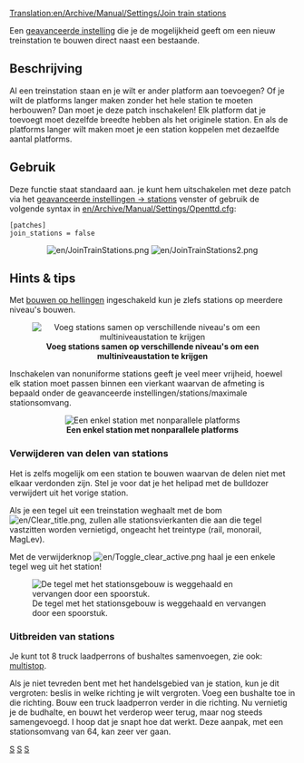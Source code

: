 [[Translation:en/Archive/Manual/Settings/Join train stations]]

Een [[nl/Archive/Manual/Settings/Geavanceerde instellingen|geavanceerde instelling]] die je de mogelijkheid geeft om een nieuw treinstation te bouwen direct naast een bestaande.


== Beschrijving ==
Al een treinstation staan en je wilt er ander platform aan toevoegen? Of je wilt de platforms langer maken zonder het hele station te moeten herbouwen? Dan moet je deze patch inschakelen! Elk platform dat je toevoegt moet dezelfde breedte hebben als het originele station. En als de platforms langer wilt maken moet je een station koppelen met dezaelfde aantal platforms.

{{nl/Opmerking|Een goede aanvulling op deze patch is [[nl/Archive/Manual/Settings/Niet-uniforme stations|niet-uniforme stations]], waarmee je elk vreemd station wat je maar kunt bedenken aan elkaar kunt koppelen.}}

== Gebruik ==
Deze functie staat standaard aan. je kunt hem uitschakelen met deze patch via het [[nl/Archive/Manual/Settings/Geavanceerde instellingen/Stations#bouwen-van-aangrenzende-stations-toestaan|geavanceerde instellingen -> stations]] venster of gebruik de volgende syntax in [[en/Archive/Manual/Settings/Openttd.cfg]]:
<pre>[patches]
join_stations = false</pre>

<center>[[File:en/JoinTrainStations.png]] [[File:en/JoinTrainStations2.png]]</center>

== Hints & tips ==
Met [[nl/Archive/Manual/Settings/Bouwen op hellingen|bouwen op hellingen]] ingeschakeld kun je zlefs stations op meerdere niveau's bouwen.

<center>[[File:en/JoinTrainStations3.png|center|frame|'''Voeg stations samen op verschillende niveau's om een multiniveaustation te krijgen''']]</center>

Inschakelen van nonuniforme stations geeft je veel meer vrijheid, hoewel elk station moet passen binnen een vierkant waarvan de afmeting is bepaald onder de geavanceerde instellingen/stations/maximale stationsomvang.

<center>[[File:en/Nonuniformstation129.png|center|frame|'''Een enkel station met nonparallele platforms''']]</center>

=== Verwijderen van delen van stations ===

Het is zelfs mogelijk om een station te bouwen waarvan de delen niet met elkaar verdonden zijn. Stel je voor dat je het helipad met de bulldozer verwijdert uit het vorige station.

Als je een tegel uit een treinstation weghaalt met de bom [[File:en/Clear title.png]], zullen alle stationsvierkanten die aan die tegel vastzitten worden vernietigd, ongeacht het treintype (rail, monorail, MagLev).

Met de verwijderknop [[File:en/Toggle clear active.png]] haal je een enkele tegel weg uit het station!

[[File:en/Cut-through station.png|center|frame|De tegel met het stationsgebouw is weggehaald en vervangen door een spoorstuk.]]

=== Uitbreiden van stations ===

Je kunt tot 8 truck laadperrons of bushaltes samenvoegen, zie ook: [[nl/Manual/Laadperrons|multistop]].

Als je niet tevreden bent met het handelsgebied van je station, kun je dit vergroten: beslis in welke richting je wilt vergroten. Voeg een bushalte toe in die richting. Bouw een truck laadperron verder in die richting. Nu vernietig je de budhalte, en bouwt het verderop weer terug, maar nog steeds samengevoegd. I hoop dat je snapt hoe dat werkt. Deze aanpak, met een stationsomvang van 64, kan zeer ver gaan.

[[Category:nl/Constructie|S]]
[[Category:nl/Instellingen en voorkeuren|S]]
[[Category:nl/Spoorwegen|S]]